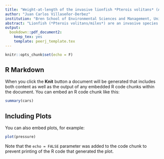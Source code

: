 ```yaml
---
title: "Weight-at-length of the invasive lionfish *Pterois volitans* (Actinopterygii, Scorpaenidae) in the Central Mexican Caribbean, and a review of allometric growth parameters across the invasion range"
author: "Juan Carlos Villaseñor-Derbez"
institution: "Bren School of Environmental Sciences and Management, University of California Santa Barbara, Santa Barbara, California, U.S."
abstract: "Lionfish (*Pterois volitans/miles*) are an invasive species in the North-Western Atlantic and the Caribbean. In order to better manage the invasion, inform lionfish removal programs, and estimate biomass available for harvest, we must be able to accurately estimate their total biomass, frequently from length observations. This work compares length-weight relationships of the invasive lionfish through the invasion range and reports the length--weight relationship for lionfish in the Central Mexican Caribbean. A review of 13 length--weight relationships reported in eight peer-reviewed studies and FishBase is provided. These parameters were used to identify spatial variation in weight-at-length. For a given length, parameters from the Caribbean yielded lower weights than those from the Gulf of Mexico and Atlantic, indicating that weight-at-length is spatially variable. This highlights the importance of using site-specific parameters to estimate biomass from length observations. This study also reports a new pair of length-weight parameters ($a = 3.2056\times 10^{-6}; b = 3.235$) for organisms sampled in the Central Mexican Caribbean. Findings from this work can aid managers and decision makers to better select length-weight parameters when these are not available for their region of interest."
output:
  bookdown::pdf_document2:
    keep_tex: yes
    template: peerj_template.tex
---
```


```r
knitr::opts_chunk$set(echo = F)
```

## R Markdown

\citep{pimentel_2005}

When you click the **Knit** button a document will be generated that includes both content as well as the output of any embedded R code chunks within the document. You can embed an R code chunk like this:

```r
summary(cars)
```

## Including Plots

You can also embed plots, for example:

```r
plot(pressure)
```

Note that the `echo = FALSE` parameter was added to the code chunk to prevent printing of the R code that generated the plot.

\bibliography{references}
